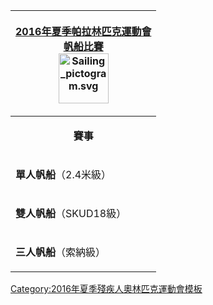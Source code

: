 {| style="float:right; clear:right; padding:0.3em; margin-left:15px; border:1px solid #B8C7D9; background:#f5faff; font-size:90%; line-height:1.5em"
|- style="background:#cedff2; text-align:center;"
!colspan=3|[[2016年夏季帕拉林匹克運動會]]<br>[[2016年夏季殘疾人奧林匹克運動會帆船比賽|帆船比賽]]<br/>[[File:Sailing pictogram.svg|80px]]
|- style="background:#deeaf6; text-align:center;"
|align="center" colspan=3|'''賽事'''
|-
|'''單人帆船'''（2.4米級）
|&nbsp;
|[[2016年夏季殘疾人奧林匹克運動會單人帆船比賽|混合]] 
|-
|'''雙人帆船'''（SKUD18級）
|&nbsp;
|[[2016年夏季殘疾人奧林匹克運動會雙人帆船比賽|混合]] 
|-
|'''三人帆船'''（索納級）
|&nbsp;
|[[2016年夏季殘疾人奧林匹克運動會三人帆船比賽|混合]] 
|}<noinclude>
[[Category:2016年夏季殘疾人奧林匹克運動會模板]]
</noinclude>